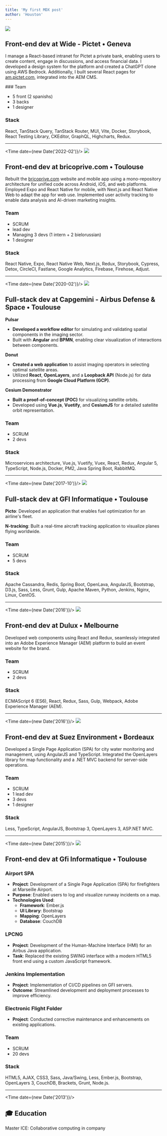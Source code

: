 ```yaml
---
title: 'My first MDX post'
author: 'Houston'
---
```


<Time />

![](@/assets/wide-pictet.jpg)

## Front-end dev at Wide - Pictet &bull; <span className='text-sky-400 italic'>Geneva</span>



I manage a React-based intranet for Pictet a private bank, enabling users to create content, engage in discussions, and access financial data. 
I developed a design system for the platform and created a ChatGPT clone using AWS Bedrock. 
Additionally, I built several React pages for [am.pictet.com](https://am.pictet.com/ch/en/institutions/funds), integrated into the AEM CMS.

<div className='flex flex-row gap-10'>

<div>
### <PeopleIcon className="inline w-4 h-4 mr-3"/> Team

- 5 front (2 spanishs)
- 3 backs
- 1 designer
</div>

<div>



</div>
</div>


### <StackIcon className="inline w-4 h-4 mr-3"/> Stack

React, TanStack Query, TanStack Router, MUI, Vite, Docker, Storybook, React Testing Library, CKEditor, GraphQL, Highcharts, Redux.

---

<Time date={new Date('2022-02')}/>
![](@/assets/bp.webp)

## Front-end dev at bricoprive.com &bull; <span className='text-sky-400 italic'>Toulouse</span>

Rebuilt the [bricoprive.com](https://bricoprive.com) website and mobile app using a mono-repository architecture for unified code across Android, iOS, and web platforms. 
Employed Expo and React Native for mobile, with Next.js and React Native Web to adapt the app for web use. 
Implemented user activity tracking to enable data analysis and AI-driven marketing insights.

### <PeopleIcon className="inline w-4 h-4 mr-3"/> Team
- SCRUM 
- lead dev 
- Managing 3 devs (1 intern + 2 bielorussian)
- 1 designer

### <StackIcon className="inline w-4 h-4 mr-3"/> Stack

React Native, Expo, React Native Web, Next.js, Redux, Storybook, Cypress, Detox, CircleCI, Fastlane, Google Analytics, Firebase, Firehose, Adjust.

---

<Time date={new Date('2020-02')}/>
![](@/assets/cap-airbus.webp)

## Full-stack dev at Capgemini - Airbus Defense & Space &bull; <span className='text-sky-400 italic'>Toulouse</span>

**Pulsar**
- **Developed a workflow editor** for simulating and validating spatial components in the imaging sector.
- Built with **Angular** and **BPMN**, enabling clear visualization of interactions between components.

**Donut**
- **Created a web application** to assist imaging operators in selecting optimal satellite areas.
- Utilized **React**, **OpenLayers**, and a **Loopback API** (Node.js) for data processing from **Google Cloud Platform (GCP)**.

**Cesium Demonstrator**
- **Built a proof-of-concept (POC)** for visualizing satellite orbits.
- Developed using **Vue.js**, **Vuetify**, and **CesiumJS** for a detailed satellite orbit representation.

### <PeopleIcon className="inline w-4 h-4 mr-3"/> Team
- SCRUM 
- 2 devs 


### <StackIcon className="inline w-4 h-4 mr-3"/> Stack

Microservices architecture, Vue.js, Vuetify, Vuex, React, Redux, Angular 5, TypeScript, Node.js, Docker, PM2, Java Spring Boot, RabbitMQ.

---

<Time date={new Date('2017-10')}/>
![](@/assets/gfi-airbus.webp)

## Full-stack dev at GFI Informatique &bull; <span className='text-sky-400 italic'>Toulouse</span>

**Picto**: 
Developed an application that enables fuel optimization for an airline's fleet.

**N-tracking**: 
Built a real-time aircraft tracking application to visualize planes flying worldwide.

### <PeopleIcon className="inline w-4 h-4 mr-3"/> Team
- SCRUM 
- 5 devs 


### <StackIcon className="inline w-4 h-4 mr-3"/> Stack

Apache Cassandra, Redis, Spring Boot, OpenLava, AngularJS, Bootstrap, D3.js, Sass, Less, Grunt, Gulp, Apache Maven, Python, Jenkins, Nginx, Linux, CentOS.

---

<Time date={new Date('2016')}/>
![](@/assets/gfi-dulux.webp)

## Front-end dev at Dulux &bull; <span className='text-sky-400 italic'>Melbourne</span>

Developed web components using React and Redux, seamlessly integrated into an Adobe Experience Manager (AEM) platform to build an event website for the brand.

### <PeopleIcon className="inline w-4 h-4 mr-3"/> Team
- SCRUM 
- 2 devs 


### <StackIcon className="inline w-4 h-4 mr-3"/> Stack

ECMAScript 6 (ES6), React, Redux, Sass, Gulp, Webpack, Adobe Experience Manager (AEM).

---

<Time date={new Date('2016')}/>
![](@/assets/gfi-suez.webp)

## Front-end dev at Suez Environment &bull; <span className='text-sky-400 italic'>Bordeaux</span>

Developed a Single Page Application (SPA) for city water monitoring and management, using AngularJS and TypeScript. Integrated the OpenLayers library for map functionality and a .NET MVC backend for server-side operations.

### <PeopleIcon className="inline w-4 h-4 mr-3"/> Team
- SCRUM 
- 1 lead dev
- 3 devs
- 1 designer


### <StackIcon className="inline w-4 h-4 mr-3"/> Stack

Less, TypeScript, AngularJS, Bootstrap 3, OpenLayers 3, ASP.NET MVC.

---

<Time date={new Date('2015')}/>
![](@/assets/gfi-airbus.webp)

## Front-end dev at Gfi Informatique &bull; <span className='text-sky-400 italic'>Toulouse</span>

### Airport SPA
- **Project**: Development of a Single Page Application (SPA) for firefighters at Marseille Airport.
- **Purpose**: Enabled users to log and visualize runway incidents on a map.
- **Technologies Used**: 
  - **Framework**: Ember.js
  - **UI Library**: Bootstrap
  - **Mapping**: OpenLayers
  - **Database**: CouchDB

### LPCNG
- **Project**: Development of the Human-Machine Interface (HMI) for an Airbus Java application.
- **Task**: Replaced the existing SWING interface with a modern HTML5 front end using a custom JavaScript framework.

### Jenkins Implementation
- **Project**: Implementation of CI/CD pipelines on GFI servers.
- **Outcome**: Streamlined development and deployment processes to improve efficiency.

### Electronic Flight Folder
- **Project**: Conducted corrective maintenance and enhancements on existing applications.


### <PeopleIcon className="inline w-4 h-4 mr-3"/> Team
- SCRUM 
- 20 devs


### <StackIcon className="inline w-4 h-4 mr-3"/> Stack

HTML5, AJAX, CSS3, Sass, Java/Swing, Less, Ember.js, Bootstrap, OpenLayers 3, CouchDB, Brackets, Grunt, Node.js.

---

<Time date={new Date('2013')}/>

## 🎓 Education

Master ICE: Collaborative computing in company

